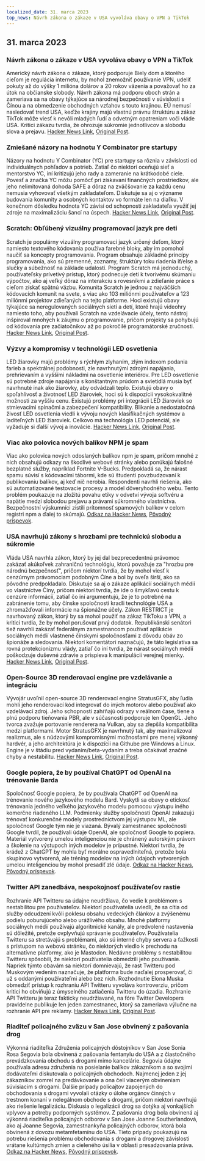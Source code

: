 ```yaml
---
localized_date: 31. marca 2023
top_news: Návrh zákona o zákaze v USA vyvoláva obavy o VPN a TikTok
---
```




<CallToAction />

<Steps>

## 31. marca 2023

### Návrh zákona o zákaze v USA vyvoláva obavy o VPN a TikTok

Americký návrh zákona o zákaze, ktorý podporuje Biely dom a ktorého cieľom je regulácia internetu, by mohol znemožniť používanie VPN, udeliť pokuty až do výšky 1 milióna dolárov a 20 rokov väzenia a považovať ho za útok na občianske slobody. Návrh zákona má podporu oboch strán a zameriava sa na obavy týkajúce sa národnej bezpečnosti v súvislosti s Čínou a na obmedzenie obchodných vzťahov s touto krajinou. EÚ nemusí nasledovať trend USA, keďže krajiny majú vlastnú právnu štruktúru a zákaz TikTok môže viesť k nevôli mladých ľudí a odvetným opatreniam voči vláde USA. Kritici zákazu tvrdia, že ohrozuje súkromie jednotlivcov a slobodu slova a prejavu.
[Hacker News Link](http://news.ycombinator.com/item?id=35366955), [Original Post](https://www.youtube.com/watch?v=FWQGA_n5Z4M).

### Zmiešané názory na hodnotu Y Combinator pre startupy

Názory na hodnotu Y Combinator (YC) pre startupy sa rôznia v závislosti od individuálnych pohľadov a potrieb. Zatiaľ čo niektorí oceňujú sieť a mentorstvo YC, iní kritizujú jeho rady a zameranie na krátkodobé ciele. Povesť a značka YC môžu pomôcť pri získavaní finančných prostriedkov, ale jeho nelimitovaná dohoda SAFE a dôraz na zväčšovanie za každú cenu nemusia vyhovovať všetkým zakladateľom. Diskutuje sa aj o význame budovania komunity a osobných kontaktov vo formáte len na diaľku. V konečnom dôsledku hodnota YC závisí od schopnosti zakladateľa využiť jej zdroje na maximalizáciu šancí na úspech.
[Hacker News Link](http://news.ycombinator.com/item?id=35373019), [Original Post](https://acecreamu.substack.com/p/is-y-combinator-worth-the-money).

### Scratch: Obľúbený vizuálny programovací jazyk pre deti

Scratch je populárny vizuálny programovací jazyk určený deťom, ktorý namiesto textového kódovania používa farebné bloky, aby im pomohol naučiť sa koncepty programovania. Program obsahuje základné princípy programovania, ako sú premenné, zoznamy, štruktúry toku riadenia if/else a slučky a súbežnosť na základe udalostí. Program Scratch má jednoduchý, používateľsky prívetivý prístup, ktorý podnecuje deti k tvorivému skúmaniu výpočtov, ako aj veľký dôraz na interakciu s rovesníkmi a zdieľanie práce s cieľom získať spätnú väzbu. Komunita Scratch je jednou z najväčších kódovacích komunít na svete, s viac ako 103 miliónmi používateľov a 123 miliónmi projektov zdieľaných na tejto platforme. Hoci existujú obavy týkajúce sa neregulovaných sociálnych sietí a detí, ktoré hrajú videohry namiesto toho, aby používali Scratch na vzdelávacie účely, tento nástroj inšpiroval mnohých k záujmu o programovanie, pričom projekty sa pohybujú od kódovania pre začiatočníkov až po pokročilé programátorské zručnosti.
[Hacker News Link](http://news.ycombinator.com/item?id=35373052), [Original Post](https://scratch.mit.edu/about).

### Výzvy a kompromisy v technológii LED osvetlenia

LED žiarovky majú problémy s rýchlym zlyhaním, zlým indexom podania farieb a spektrálnej podobnosti, zle navrhnutými zdrojmi napájania, prehrievaním a vyššími nákladmi na osvetlenie interiérov. Pre LED osvetlenie sú potrebné zdroje napájania s konštantným prúdom a svietidlá musia byť navrhnuté inak ako žiarovky, aby odvádzali teplo. Existujú obavy o spoľahlivosť a životnosť LED žiaroviek, hoci sú k dispozícii vysokokvalitné možnosti za vyššiu cenu. Existujú problémy pri integrácii LED žiaroviek so stmievacími spínačmi a zabezpečení kompatibility. Blikanie a nedostatočná živosť LED osvetlenia viedli k vývoju nových klasifikačných systémov a laditeľných LED žiaroviek. Celkovo má technológia LED potenciál, ale vyžaduje si ďalší vývoj a inovácie.
[Hacker News Link](http://news.ycombinator.com/item?id=35371750), [Original Post](https://nymag.com/strategist/article/led-light-bulbs-investigation.html).

### Viac ako polovica nových balíkov NPM je spam

Viac ako polovica nových odoslaných balíkov npm je spam, pričom mnohé z nich obsahujú odkazy na škodlivé webové stránky alebo ponúkajú falošné bezplatné služby, napríklad Fortnite V-Bucks. Predpokladá sa, že nárast spamu súvisí s kódovacími tábormi, kde sú študenti povzbudzovaní k publikovaniu balíkov, aj keď nič nerobia. Respondenti navrhli riešenia, ako sú automatizované testovacie procesy a model dôveryhodného webu. Tento problém poukazuje na zložitú povahu etiky v odvetví vývoja softvéru a napätie medzi slobodou prejavu a právami súkromného vlastníctva. Bezpečnostní výskumníci zistili prítomnosť spamových balíkov v celom registri npm a ďalej to skúmajú.
[Odkaz na Hacker News](http://news.ycombinator.com/item?id=35370728), [Pôvodný príspevok](https://blog.sandworm.dev/one-in-two-new-npm-packages-is-seo-spam-right-now).

### USA navrhujú zákony s hrozbami pre technickú slobodu a súkromie

Vláda USA navrhla zákon, ktorý by jej dal bezprecedentnú právomoc zakázať akúkoľvek zahraničnú technológiu, ktorú považuje za "hrozbu pre národnú bezpečnosť", pričom niektorí tvrdia, že by mohol viesť k cenzúrnym právomociam podobným Číne a bol by oveľa širší, ako sa pôvodne predpokladalo. Diskutuje sa aj o zákaze aplikácií sociálnych médií vo vlastníctve Číny, pričom niektorí tvrdia, že ide o šmykľavú cestu k cenzúre informácií, zatiaľ čo iní argumentujú, že je to potrebné na zabránenie tomu, aby čínske spoločnosti kradli technológie USA a zhromažďovali informácie na špionážne účely. Zákon RESTRICT je navrhovaný zákon, ktorý by sa mohol použiť na zákaz TikToku a VPN, a kritici tvrdia, že by mohol porušovať prvý dodatok. Republikánski senátori tiež navrhli zakázať federálnym zamestnancom používať aplikácie sociálnych médií vlastnené čínskymi spoločnosťami z dôvodu obáv zo špionáže a sledovania. Niektorí komentátori naznačujú, že táto legislatíva sa rovná protekcionizmu vlády, zatiaľ čo iní tvrdia, že nárast sociálnych médií poškodzuje duševné zdravie a prispieva k manipulácii verejnej mienky.
[Hacker News Link](http://news.ycombinator.com/item?id=35369075), [Original Post](https://www.vice.com/en/article/4a3ddb/restrict-act-insanely-broad-ban-tiktok-vpns).

### Open-Source 3D renderovací engine pre vzdelávanie a integráciu

Vývojár uvoľnil open-source 3D renderovací engine StratusGFX, aby ľudia mohli jeho renderovací kód integrovať do iných motorov alebo používať ako vzdelávací zdroj. Jeho schopnosti zahŕňajú odrazy v reálnom čase, tiene a plnú podporu tieňovania PBR, ale v súčasnosti podporuje len OpenGL. Jeho tvorca zvažuje portovanie renderera na Vulkan, aby sa zlepšila kompatibilita medzi platformami. Motor StratusGFX je navrhnutý tak, aby maximalizoval realizmus, ale s núdzovými kompromisnými možnosťami pre menej výkonný hardvér, a jeho architektúra je k dispozícii na Githube pre Windows a Linux. Engine je v štádiu pred vydaním/beta-vydaním a treba očakávať značné chyby a nestabilitu.
[Hacker News Link](http://news.ycombinator.com/item?id=35370284), [Original Post](https://github.com/KTStephano/StratusGFX).

### Google popiera, že by používal ChatGPT od OpenAI na trénovanie Barda

Spoločnosť Google popiera, že by používala ChatGPT od OpenAI na trénovanie nového jazykového modelu Bard. Vyskytli sa obavy o etickosť trénovania jedného veľkého jazykového modelu pomocou výstupu iného komerčne riadeného LLM. Podmienky služby spoločnosti OpenAI zakazujú trénovať konkurenčné modely prostredníctvom jej výstupov ML, ale spoločnosť Google tým nie je viazaná. Bývalý zamestnanec spoločnosti Google tvrdil, že používali údaje OpenAI, ale spoločnosť Google to popiera. Materiál vytvorený umelou inteligenciou nie je chránený autorským právom a školenie na výstupoch iných modelov je prípustné. Niektorí tvrdia, že krádež z ChatGPT by mohla byť morálne ospravedlniteľná, pretože bola skupinovo vytvorená, ale tréning modelov na iných údajoch vytvorených umelou inteligenciou by mohol presadiť zlé údaje.
[Odkaz na Hacker News](http://news.ycombinator.com/item?id=35370915), [Pôvodný príspevok](https://twitter.com/steventey/status/1641267979399704576).

### Twitter API zanedbáva, nespokojnosť používateľov rastie

Rozhranie API Twitteru sa údajne neudržiava, čo vedie k problémom s nestabilitou pre používateľov. Niektorí používatelia uviedli, že sa cítia od služby odcudzení kvôli poklesu obsahu vedeckých článkov a zvýšenému podielu poburujúceho alebo urážlivého obsahu. Mnohé platformy sociálnych médií používajú algoritmické kanály, ale predvolené nastavenia sú dôležité, pretože ovplyvňujú správanie používateľov. Používatelia Twitteru sa stretávajú s problémami, ako sú interné chyby servera a ťažkosti s prístupom na webovú stránku, čo niektorých viedlo k prechodu na alternatívne platformy, ako je Mastodon. Nedávne problémy s nestabilitou Twitteru spôsobili, že niektorí používatelia obmedzili jeho používanie. Napriek týmto obavám sa niektorí domnievajú, že rast Twitteru pod Muskovým vedením naznačuje, že platforma bude naďalej prosperovať, či už s oddanými používateľmi alebo bez nich. Rozhodnutie Elona Muska obmedziť prístup k rozhraniu API Twitteru vyvoláva kontroverziu, pričom kritici ho obviňujú z úmyselného zatlačenia Twitteru do úzadia. Rozhranie API Twitteru je teraz fakticky neudržiavané, na fóre Twitter Developers pravidelne publikuje len jeden zamestnanec, ktorý sa zameriava výlučne na rozhranie API pre reklamy.
[Hacker News Link](http://news.ycombinator.com/item?id=35370152), [Original Post](https://snarfed.org/the-twitter-api-is-now-effectively-unmaintained).

### Riaditeľ policajného zväzu v San Jose obvinený z pašovania drog

Výkonná riaditeľka Združenia policajných dôstojníkov v San Jose Sonia Rosa Segovia bola obvinená z pašovania fentanylu do USA a z čiastočného prevádzkovania obchodu s drogami mimo kancelárie. Segovia údajne používala adresu združenia na posielanie balíkov zákazníkom a so svojimi dodávateľmi diskutovala o policajných obchodoch. Najmenej jeden z jej zákazníkov zomrel na predávkovanie a ona čelí viacerým obvineniam súvisiacim s drogami. Ďalšie prípady policajtov zapojených do obchodovania s drogami vyvolali otázky o úlohe orgánov činných v trestnom konaní v nelegálnom obchode s drogami, pričom niektorí navrhujú ako riešenie legalizáciu. Diskusia o legalizácii drog sa dotýka aj vonkajších vplyvov a potreby podporných systémov. Z pašovania drog bola obvinená aj výkonná riaditeľka policajných odborov v San Jose Joanne Southerlandová, ako aj Joanne Segovia, zamestnankyňa policajných odborov, ktorá bola obvinená z dovozu metamfetamínu do USA. Tieto prípady poukazujú na potrebu riešenia problému obchodovania s drogami a drogovej závislosti vrátane kultúrnych zmien a cieleného úsilia v oblasti presadzovania práva.
[Odkaz na Hacker News](http://news.ycombinator.com/item?id=35376488), [Pôvodný príspevok](https://www.washingtonexaminer.com/news/crime/san-jose-police-union-director-smuggle-fentanyl-charge).

</Steps>
